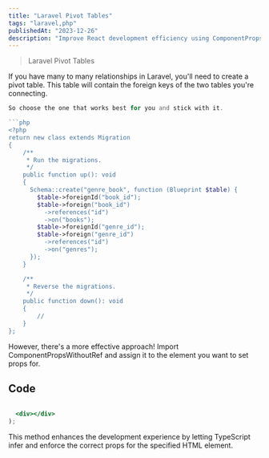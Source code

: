 ```yaml
---
title: "Laravel Pivot Tables"
tags: "laravel,php"
publishedAt: "2023-12-26"
description: "Improve React development efficiency using ComponentPropsWithoutRef."
---
```


> Laravel Pivot Tables

If you have many to many relationships in Laravel, you'll need to create a pivot table. This table will contain the foreign keys of the two tables you're connecting.

```php
So choose the one that works best for you and stick with it.

```php
<?php
return new class extends Migration
{
    /**
     * Run the migrations.
     */
    public function up(): void
    {
      Schema::create("genre_book", function (Blueprint $table) {
        $table->foreignId("book_id");
        $table->foreign("book_id")
          ->references("id")
          ->on("books");
        $table->foreignId("genre_id");
        $table->foreign("genre_id")
          ->references("id")
          ->on("genres");
      });
    }

    /**
     * Reverse the migrations.
     */
    public function down(): void
    {
        //
    }
};
```

However, there's a more effective approach! Import ComponentPropsWithoutRef and assign it to the element you want to set props for.

## Code

```jsx

  <div></div>
);
```

This method enhances the development experience by letting TypeScript infer and enforce the correct props for the specified HTML element.
